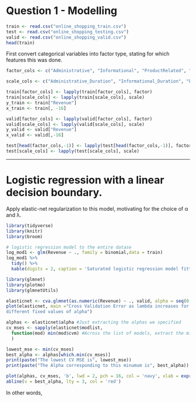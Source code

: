 # Question 1 - Modelling

```r
train <- read.csv("online_shopping_train.csv")
test <- read.csv("online_shopping_testing.csv")
valid <- read.csv("online_shopping_valid.csv")
head(train)
```

First convert categorical variables into factor type, stating for which features this was done.

```r
factor_cols <- c("Administrative", "Informational", "ProductRelated", "SpecialDay", "Month", "OperatingSystems", "Browser", "VisitorType", "Weekend", "Revenue")

scale_cols <- c("Administrative_Duration", "Informational_Duration", "ProductRelated_Duration","BounceRates", "ExitRates", "PageValues")

train[factor_cols] <- lapply(train[factor_cols], factor)
train[scale_cols] <- lapply(train[scale_cols], scale)
y_train <- train["Revenue"]
x_train <- train[, -16]

valid[factor_cols] <- lapply(valid[factor_cols], factor)
valid[scale_cols] <- lapply(valid[scale_cols], scale)
y_valid <- valid["Revenue"]
x_valid <- valid[,-16]

test[head(factor_cols,-1)] <- lapply(test[head(factor_cols,-1)], factor)
test[scale_cols] <- lapply(test[scale_cols], scale)
```

------------------------------------------------------------------------

# Logistic regression with a linear decision boundary.

Apply elastic-net regularization to this model, motivating for the choice of α and λ.

```r
library(tidyverse)
library(knitr)
library(broom)

# logistic regression model to the entire datase
log_mod1 <- glm(Revenue ~ ., family = binomial,data = train)
log_mod1 %>% 
  tidy() %>%
  kable(digits = 2, caption = 'Saturated logistic regression model fitted to the online shopping dataset')
```

```r
library(glmnet)
library(plotmo)
library(glmnetUtils)

elasticnet <- cva.glmnet(as.numeric(Revenue) ~ ., valid, alpha = seq(0, 1, 0.1))
plot(elasticnet, main ="Cross Validation Error as lambda increases for 
different fixed values of alpha")
```

```r
alphas <- elasticnet$alpha #Just extracting the alphas we specified
cv_mses <- sapply(elasticnet$modlist,
  function(mod) min(mod$cvm) #Across the list of models, extract the minimum CV MS
  )

lowest_mse <- min(cv_mses)
best_alpha <- alphas[which.min(cv_mses)]
print(paste("The lowest CV MSE is", lowest_mse))
print(paste("The Alpha corresponding to this minumum is", best_alpha))

plot(alphas, cv_mses, 'b', lwd = 2, pch = 16, col = 'navy', xlab = expression(alpha), ylab = 'CV MSE') #Scale is crucial, this is still very granular!
abline(v = best_alpha, lty = 3, col = 'red')
```

In other words,
